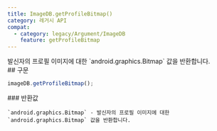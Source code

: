 ```yaml
---
title: ImageDB.getProfileBitmap()
category: 레거시 API
compat:
  - category: legacy/Argument/ImageDB
    feature: getProfileBitmap
---
```


<Section>
  발신자의 프로필 이미지에 대한 `android.graphics.Bitmap` 값을 반환합니다.
</Section>
<Section>
  ## 구문

  ~~~js
  imageDB.getProfileBitmap();
  ~~~

  <Section>
    ### 반환값

    `android.graphics.Bitmap` - 발신자의 프로필 이미지에 대한 `android.graphics.Bitmap` 값을 반환합니다.
  </Section>
</Section>